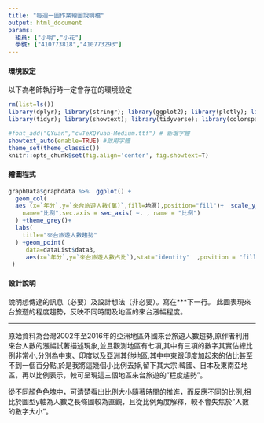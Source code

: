 ```yaml
---
title: "每週一圖作業繪圖說明檔"
output: html_document
params:
  組員: ["小明","小花"]  
  學號: ["410773818","410773293"]
---
```


#### 環境設定

以下為老師執行時一定會存在的環境設定
```r
rm(list=ls())
library(dplyr); library(stringr); library(ggplot2); library(plotly); library(lubridate); library(readr); library(colorspace); library(grDevices); library(shiny); library(shinyjs); library(scales)
library(tidyr); library(showtext); library(tidyverse); library(colorspace)

#font_add("QYuan","cwTeXQYuan-Medium.ttf") # 新增字體
showtext_auto(enable=TRUE) #啟用字體
theme_set(theme_classic())
knitr::opts_chunk$set(fig.align='center', fig.showtext=T)


```


#### 繪圖程式

```r


graphData$graphdata %>%  ggplot() +
  geom_col(
  aes (x=`年分`,y=`來台旅遊人數(萬)`,fill=地區),position="fill")+  scale_y_continuous(
    name="比例",sec.axis = sec_axis( ~. , name = "比例")
  ) +theme_grey()+
  labs(
    title="來台旅遊人數趨勢"
  ) +geom_point(
     data=dataList$data3,
     aes(x=`年分`,y=`來台旅遊人數占比`),stat="identity"  ,position = "fill"
 )


```


#### 設計說明
說明想傳達的訊息（必要）及設計想法（非必要）。寫在***下一行。
此圖表現來台旅遊的程度趨勢，反映不同時間及地區的來台漲幅程度。

*** 
原始資料為台灣2002年至2016年的亞洲地區外國來台旅遊人數趨勢,原作者利用來台人數的漲幅試著描述現象,並且觀測地區有七項,其中有三項的數字其實佔總比例非常小,分別為中東、印度以及亞洲其他地區,其中中東跟印度加起來的佔比甚至不到一個百分點,於是我將這幾個小比例去掉,留下其大宗:韓國、日本及東南亞地區，再以比例表示，較可呈現這三個地區來台旅遊的"程度趨勢"。

從不同顏色色塊中，可清楚看出比例大小隨著時間的推進，而反應不同的比例,相比於圖型y軸為人數之長條圖較為直觀，且從比例角度解釋，較不會失焦於"人數的數字大小"。

